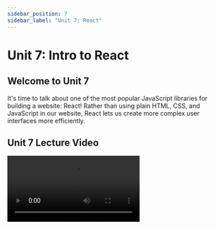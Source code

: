 ```yaml
---
sidebar_position: 7
sidebar_label: "Unit 7: React"
---
```



# Unit 7: Intro to React

## Welcome to Unit 7

It's time to talk about one of the most popular JavaScript libraries for building a website: React! Rather than using plain HTML, CSS, and JavaScript in our website, React lets us create more complex user interfaces more efficiently. 

## Unit 7 Lecture Video


<Video src="https://www.youtube.com/embed/x_J0zAbFx5Y" />

<Video src="https://www.youtube.com/embed/Tn6-PIqc4UM" />

## What is React?

React is a JavaScript library to build user interfaces, usually websites. Created by Facebook(Meta?) in 2013, it is continually being developed in the open-source community. 

**React Notable Features**

- **Declarative -**
    
    React makes it painless to create interactive UIs. Design simple views for each state in your application, and React will efficiently update and render just the right components when your data changes.
    
    Declarative views make your code more predictable and easier to debug.
    
- **Component-Based -**
    
    Build encapsulated components that manage their own state, then compose them to make complex UIs.
    
    Since component logic is written in JavaScript instead of templates, you can easily pass rich data through your app and keep state out of the HTML.
    
- **Learn Once, Write Anywhere -**
    
    We don't make assumptions about the rest of your technology stack, so you can develop new features in React without rewriting existing code.
    
    React can also render on the server using Node and power mobile apps using [React Native](https://reactnative.dev/).
  

## JSX

Alright, one more small thing before we dive in to React! React uses JavaScript, but more specifically, it's called JSX. This is a syntax extension to JavaScript. 

```jsx'
// an example of JSX
const element = <h1>Hello, world!</h1>;
```

JSX combines our markup language (HTML-like), and our logic (JavaScript). This lets us combine all this into one file and make coding a little easier. How? JSX lets us embed JavaScript expressions with curly brackets `{}`. 

```jsx
const name = 'Raman Gupta';
const element = <h1>Hello, {name}</h1>;
//we can do this in element attributes as well
const imgURL = "./path/to/image.png"
const imgElement = <img src={imgURL} />;
// we use className instead of class to give elements a class
const withClass= <h2 className="example" />;
```

While React doesn't require using JSX, JSX is really helpful as a visual aid, and we will be using it in this lesson.

## React Components

Alright, you've waited long enough. Back to React! React is built upon many components. React Components help us split the UI into smaller, isolated and reusable pieces, each with their own logic and markup. 

Here's an example: 

```jsx
function Welcome(props) {
  return <h1>Hello, {props.name}</h1>;
}

// Example usage: <Welcome name="Mark" />
```

ShoppingList is a **React component class.** A component takes in parameters called `props` (short for “properties”), and returns a hierarchy of views to display. 

React renders elements in the React DOM (or Document Object Model). The DOM is a structured representation of the HTML elements in the web app. It is represented as a tree structure with each node being a UI element in the document. There's a lot more to understand about the DOM, but we won't go into further detail. You can learn more here:

[DOM (Document Object Model) - GeeksforGeeks](https://www.geeksforgeeks.org/dom-document-object-model/)

### React Elements

This component returns what we want our user to see on their screen. More specifically, the function returns a **React element**. Components are made of a hierarchy of elements. 

- The above example really looks like this (Beware, the code is not pretty):
    
    ```jsx
    React.createElement("div", {
      className: "shopping-list"
    }, React.createElement("h1", null, "Shopping List for ", props.name), 
    	 React.createElement("ul", null, 
    			React.createElement("li", null, "Instagram"), 
    			React.createElement("li", null, "WhatsApp"), 
    			React.createElement("li", null, "Oculus")
    		)
    );
    ```
    

It doesn't look that nice, so we will stick with using JSX. 

### Defining a Component

There are 2 main ways you define a component: 

- JavaScript Function
    
    ```jsx
    function Welcome(props) {
      return <h1>Hello, {props.name}</h1>;
    }
    ```
    
- An ES6 class
    
    ```jsx
    class Welcome extends React.Component {
      render() {
        return <h1>Hello, {this.props.name}</h1>;
      }
    }
    ```
    

Both of these are the exact same in React. Once a component is defined, these can be used as its own element. 

```jsx
function Welcome(props) {
  return <h1>Hello, {props.name}</h1>;
}

function App() {
  return (
    <div>
      <Welcome name="Sara" />
      <Welcome name="Cahal" />
      <Welcome name="Edite" />
    </div>
  );
}

ReactDOM.render(
  <App />,
  document.getElementById('root')
);
```

In modern React, we will use functions to define components, and other methods called `Hooks` , which let us use more React features. More on this later. 

### Props

In a lot of the previous examples, you have seen `props` a lot, but what are props? Props lets us pass data between components. 

When we write something like this below, we are passing data to the `Welcome` component. 

```jsx
<Welcome name="Sara" />
```

In this instance of the `Welcome` component, it can access this data using the `props` variable. Props are treated exactly like attributes of an element in HTML. You can pass in as many as you want. 

```jsx
<Welcome name="Sara" title="Ms." />
//In the component the props object would look like this:
props = {
	"name": "Sara",
	"title": "Ms."
}
//We can use props like this
function Welcome(props) {
  return <h1>Hello, {props.name}</h1>;
}
```

> Props are read-only. In a component declaration, you can never modify its own props.
> 

## Hooks

Hooks are a new addition to React, and let us use React features without defining a class. Instead of defining components as a React class, we will be defining them as functions, and using Hooks to access the React state and lifecycle features of a component.

### What is a Hook?

A Hook is a special function that lets you “hook into” React features. For example, `useState` is a Hook that lets you add React state to function components. 

### State Hook

When data changes, you will want to update your component, so that it shows new data. Components keep track of its data through its `state` variable. The `state` is very similar to props, but it is private to the component, and can only be controlled by the component. 

We can use this simple class as an example. 

```jsx
import React, { useState } from 'react';

function Example() {
  // Declare a new state variable, which we'll call "count"
  const [count, setCount] = useState(0);

  return (
      <div>        
          <h1>Hello, world!</h1>
          <h2>The counter is at {count}.</h2>
          <button onClick={() => setCount(count + 1)}>
		        Increment!
		      </button>
      </div>
    );
}
```

There's a lot going on here, so let's break it up:

1. `useState` is a Hook, that we call inside a function Component to give it a local state. A state lets us preserve these values after the function call ends. 
    1. We pass in an argument to initialize the state, which is `0`. 
    2. `useState` returns a pair: the current state value `count`, and a function that lets you update the state to a new value `setCount`
        1. We use syntax called “array destructuring”. Also in python, this lets us set variables to individual items in an array.
2. For the function component we return the markup for the component. Notice the use of curly brackets around our JavaScript.
    1. In `<h2>`, we refer to our state variable to display the current count: `count`
    2. In `<button>`, we attach the function call `() => setCount(count + 1)}` so when the button is clicked, the `setCount` is called, updating our State, and re-rendering our component. 
    3. There is some wonky syntax we are using. We are defining an arrow `=>` function that takes in no parameters, and in the function body we call `setCount(count + 1)}`.

> Note that `count` is a const, so we cannot do something like `count = 5`
> 

We can also declare multiple state variables

```jsx
// Declare multiple state variables!
const [age, setAge] = useState(42);
const [fruit, setFruit] = useState('banana');
const [todos, setTodos] = useState([{ text: 'Learn Hooks' }]);
```

### Effect Hook

The Effect Hook lets us perform side effects after our function component is rendered. `useEffect` tells React to call the function passed to it, after every time the component is rendered. 

```jsx
import React, { useState, useEffect } from 'react';

function Example() {
  const [count, setCount] = useState(0);

	useEffect(() => {
    document.title = `You clicked ${count} times`;
  });

  return (
      <div>        
          <h1>Hello, world!</h1>
          <h2>The counter is at {count}.</h2>
          <button onClick={() => setCount(count + 1)}>
		        Increment!
		      </button>
      </div>
    );
}
```

In this example, we pass to `useEffect` a function that sets the document title. We can also access the state variables in this function, because we define it inside our function component.

### Rules for Hooks

- Always use hooks at the top level. Don't call them inside nested functions, loops, or conditionals. If you want to use a conditional, place it inside the function.
- Only call Hooks from React function components.

There are many more hooks that you can use in React. Check them out in the official documentation.

[Hooks API Reference - React](https://reactjs.org/docs/hooks-reference.html)

## More Cool Features of React

### Conditional Rendering

We can choose to render a component/element based on a condition. Here, we only display the message, if `unreadMessages.length > 0`. 

```jsx
function Mailbox(props) {
  const unreadMessages = props.unreadMessages;
  return (
    <div>
      <h1>Hello!</h1>
      {unreadMessages.length > 0 &&
        <h2>
          You have {unreadMessages.length} unread messages.
        </h2>
      }
    </div>
  );
}
```

### Rendering Multiple Components with Lists

We can render multiple elements by iterating through arrays. This is a basic List Component. 

```jsx
function NumberList(props) {
  const numbers = props.numbers;
  const listItems = numbers.map((number) =>
    <li key={number.toString()}>
      {number}
    </li>
  );
  return (
		<ul>
      {numbers.map((number) =>
        <li key={number.toString()}>
		      {number}
		    </li>
      )}
    </ul>
  );
}
```

You'll notice that each list item has an attribute `key`. Keys are helpful for React to identify which items have changed, been added, or been removed. These should be unique identifiers for each item.

### Styling with React

To add CSS styling in React, we just have to add a line at the top to import our CSS files. Remember in JSX, we use `className`, to give an element a class. 

```jsx
import "./Example.css"

function Example(props) {
    return (
        <h1 className="example">
            Hello, world!
        </h1>
    )
}
```

## Setting up React

We will be using `nvm` to install Node. Nvm makes it easier to jump between versions of node, which you will need for some projects. 

Open up your terminal and run this command. 

```bash
curl -o- https://raw.githubusercontent.com/nvm-sh/nvm/v0.39.1/install.sh | bash
```

Close and re-open your terminal, and nvm will be installed. 

We will be using version 16.13.2 of node so run these commands. 

```bash
nvm install node
nvm install v16.13.2
```

You can check node is installed with this command. 

```bash
node --version
```

Now that node is installed, it also comes with `npm` a package manager for node. `npx` is a package runner that is pre-bundled with `npm`. We use `npx` to create our first react app. 

Navigate to a directory where you want to create your project. Then, run the command: 

```bash
npx create-react-app my-app
```

`my-app` is the name of your app, and can be set to anything you want.

This will run some scripts, and eventually finish creating your folder `my-app`. Change into your project folder and run:

```bash
npm start
```

This will run the react app, and you will be able to see it in your browser. It will open automatically in your default browser and you will be able to see the base React project. If it doesn't open up, scroll up in your terminal, and it will tell you the URL you can find the react app at. Mine is **http://localhost:3000**

![Untitled](https://s3-us-west-2.amazonaws.com/secure.notion-static.com/8f6ba7f9-1638-40d0-81e7-5d2d83c07256/Untitled.png)

## Deploying React to GitHub Pages

We can also share our new React website with GitHub Pages as well! This is a little less straightforward, since we are using React. We are going to have to install `gh-pages` , a node module that lets us publish to GitHub pages. 

```bash
npm install gh-pages --save-dev
```

In our React project, open `package.json`. Add this property:

```json
“homepage”: “https://<your-github-username>.github.io/repository-name”.
```

Under `scripts` in your `package.json`, add this as well 

```json
"predeploy": "npm run build",
"deploy": "gh-pages -d build"
```

Then, you can run, and it will deploy your app to the url above. Anytime you make changes, you just have to run this command, and it will automatically deploy the changes to your website!

```bash
npm run deploy
```

## Assignment

This week, we will be making a website showing off our favorite UCI classes. There will be a text input field to type in a class, and an add button, to add a new class to our list!

**Required Tasks**

-   Create a GitHub Repo of your project
-   Create a Home Component
    -   Has a Form with a text input and submit button
    -   Change state on typing input
    -   Add a Class when submitting form
    -   Styled with CSS
-   Create a Class Component
    -   Uses props
    -   Styled with CSS
-   Deploy your website to GitHub Pages

**Optional Stretch Goals**

-   Use Flexbox to style your website!
-   Change the Page Title

### Due Date

Monday, May 9th at 11:59pm

### Submission

Complete the [Google Form](https://forms.gle/ufBweAsXoBxsDwhm8)

<iframe src="https://forms.gle/ufBweAsXoBxsDwhm8" width="100%" height="1500" frameborder="0" marginheight="0" marginwidth="0">Loading…</iframe>


## External Resources

React has a lot of resources on its own website, that are really useful

- [https://reactjs.org/tutorial/tutorial.html](https://reactjs.org/tutorial/tutorial.html)
- [https://reactjs.org/docs/hello-world.html](https://reactjs.org/docs/hello-world.html)
- [https://reactjs.org/docs/hooks-reference.html](https://reactjs.org/docs/hooks-reference.html)

A very cool React Tutorial

- [https://react-tutorial.app/app.html](https://react-tutorial.app/app.html)